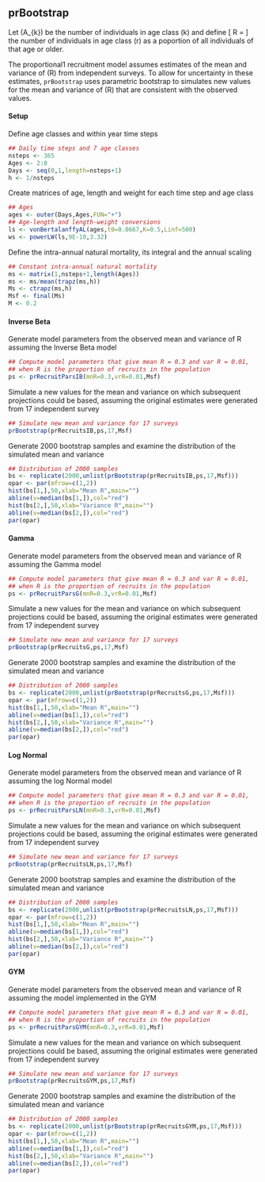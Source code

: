 ## prBootstrap

Let \(A_{k}\) be the number of individuals in age class \(k\) and define
\[
R = \frac{A_{r}}{\sum_{k=r} A_{k}}
\]
the number of individuals in age class \(r\) as a poportion of all
individuals of that age or older.

The proportional1 recruitment model assumes estimates of the mean and
variance of \(R\) from independent surveys.  To allow for uncertainty
in these estimates, `prBootstrap` uses parametric bootstrap to
simulates new values for the mean and variance of \(R\) that are
consistent with the observed values.

#### Setup

Define age classes and within year time steps
```r
## Daily time steps and 7 age classes
nsteps <- 365
Ages <- 2:8
Days <- seq(0,1,length=nsteps+1)
h <- 1/nsteps
```

Create matrices of age, length and weight for each time step and age class
```r
## Ages
ages <- outer(Days,Ages,FUN="+")
## Age-length and length-weight conversions
ls <- vonBertalanffyAL(ages,t0=0.0667,K=0.5,Linf=500)
ws <- powerLW(ls,9E-10,3.32)
```

Define the intra-annual natural mortality, its integral and the annual scaling
```r
## Constant intra-annual natural mortality
ms <- matrix(1,nsteps+1,length(Ages))
ms <- ms/mean(trapz(ms,h))
Ms <- ctrapz(ms,h)
Msf <- final(Ms)
M <- 0.2
```


#### Inverse Beta

Generate model parameters from the observed mean and variance of R
assuming the Inverse Beta model
```r
## Compute model parameters that give mean R = 0.3 and var R = 0.01,
## when R is the proportion of recruits in the population
ps <- prRecruitParsIB(mnR=0.3,vrR=0.01,Msf)
```

Simulate a new values for the mean and variance on which subsequent
projections could be based, assuming the original estimates were
generated from 17 independent survey
```r
## Simulate new mean and variance for 17 surveys
prBootstrap(prRecruitsIB,ps,17,Msf)
```

Generate 2000 bootstrap samples and examine the distribution of the
simulated mean and variance
```r
## Distribution of 2000 samples
bs <- replicate(2000,unlist(prBootstrap(prRecruitsIB,ps,17,Msf)))
opar <- par(mfrow=c(1,2))
hist(bs[1,],50,xlab="Mean R",main="")
abline(v=median(bs[1,]),col="red")
hist(bs[2,],50,xlab="Variance R",main="")
abline(v=median(bs[2,]),col="red")
par(opar)
```


#### Gamma

Generate model parameters from the observed mean and variance of R
assuming the Gamma model
```r
## Compute model parameters that give mean R = 0.3 and var R = 0.01,
## when R is the proportion of recruits in the population
ps <- prRecruitParsG(mnR=0.3,vrR=0.01,Msf)
```

Simulate a new values for the mean and variance on which subsequent
projections could be based, assuming the original estimates were
generated from 17 independent survey
```r
## Simulate new mean and variance for 17 surveys
prBootstrap(prRecruitsG,ps,17,Msf)
```

Generate 2000 bootstrap samples and examine the distribution of the
simulated mean and variance
```r
## Distribution of 2000 samples
bs <- replicate(2000,unlist(prBootstrap(prRecruitsG,ps,17,Msf)))
opar <- par(mfrow=c(1,2))
hist(bs[1,],50,xlab="Mean R",main="")
abline(v=median(bs[1,]),col="red")
hist(bs[2,],50,xlab="Variance R",main="")
abline(v=median(bs[2,]),col="red")
par(opar)
```


#### Log Normal

Generate model parameters from the observed mean and variance of R
assuming the log Normal model
```r
## Compute model parameters that give mean R = 0.3 and var R = 0.01,
## when R is the proportion of recruits in the population
ps <- prRecruitParsLN(mnR=0.3,vrR=0.01,Msf)
```

Simulate a new values for the mean and variance on which subsequent
projections could be based, assuming the original estimates were
generated from 17 independent survey
```r
## Simulate new mean and variance for 17 surveys
prBootstrap(prRecruitsLN,ps,17,Msf)
```

Generate 2000 bootstrap samples and examine the distribution of the
simulated mean and variance
```r
## Distribution of 2000 samples
bs <- replicate(2000,unlist(prBootstrap(prRecruitsLN,ps,17,Msf)))
opar <- par(mfrow=c(1,2))
hist(bs[1,],50,xlab="Mean R",main="")
abline(v=median(bs[1,]),col="red")
hist(bs[2,],50,xlab="Variance R",main="")
abline(v=median(bs[2,]),col="red")
par(opar)
```


#### GYM

Generate model parameters from the observed mean and variance of R
assuming the model implemented in the GYM
```r
## Compute model parameters that give mean R = 0.3 and var R = 0.01,
## when R is the proportion of recruits in the population
ps <- prRecruitParsGYM(mnR=0.3,vrR=0.01,Msf)
```

Simulate a new values for the mean and variance on which subsequent
projections could be based, assuming the original estimates were
generated from 17 independent survey
```r
## Simulate new mean and variance for 17 surveys
prBootstrap(prRecruitsGYM,ps,17,Msf)
```

Generate 2000 bootstrap samples and examine the distribution of the
simulated mean and variance
```r
## Distribution of 2000 samples
bs <- replicate(2000,unlist(prBootstrap(prRecruitsGYM,ps,17,Msf)))
opar <- par(mfrow=c(1,2))
hist(bs[1,],50,xlab="Mean R",main="")
abline(v=median(bs[1,]),col="red")
hist(bs[2,],50,xlab="Variance R",main="")
abline(v=median(bs[2,]),col="red")
par(opar)
```
